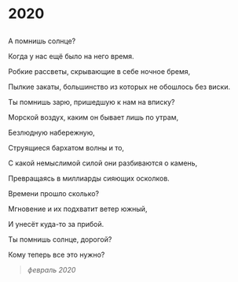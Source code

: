 # 2020 

##

А помнишь солнце?

Когда у нас ещё было на него время.

Робкие рассветы, скрывающие в себе ночное бремя,

Пылкие закаты, большинство из которых не обошлось без виски.

Ты помнишь зарю, пришедшую к нам на вписку?

Морской воздух, каким он бывает лишь по утрам,

Безлюдную набережную,

Струящиеся бархатом волны и то,

С какой немыслимой силой они разбиваются о камень,

Превращаясь в миллиарды сияющих осколков.

Времени прошло сколько?

Мгновение и их подхватит ветер южный,

И унесёт куда-то за прибой.

Ты помнишь солнце, дорогой?

Кому теперь все это нужно?

> *февраль 2020*